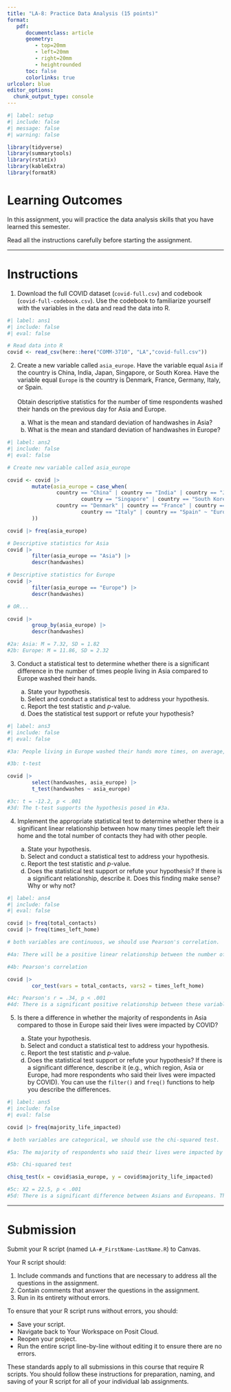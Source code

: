 ```yaml
---
title: "LA-8: Practice Data Analysis (15 points)"
format:
   pdf:
      documentclass: article
      geometry:
         - top=20mm
         - left=20mm
         - right=20mm
         - heightrounded
      toc: false
      colorlinks: true
urlcolor: blue
editor_options: 
  chunk_output_type: console
---
```


```r
#| label: setup
#| include: false
#| message: false
#| warning: false

library(tidyverse)
library(summarytools)
library(rstatix)
library(kableExtra)
library(formatR)

```

# Learning Outcomes

In this assignment, you will practice the data analysis skills that you have learned this semester.

::: callout-tip
Read all the instructions carefully before starting the assignment.
:::

------------------------------------------------------------------------

# Instructions

1) Download the full COVID dataset (`covid-full.csv`) and codebook (`covid-full-codebook.csv`). Use the codebook to familiarize yourself with the variables in the data and read the data into R.

```r
#| label: ans1
#| include: false
#| eval: false

# Read data into R
covid <- read_csv(here::here("COMM-3710", "LA","covid-full.csv"))

```

2) Create a new variable called `asia_europe`. Have the variable equal `Asia` if the country is China, India, Japan, Singapore, or South Korea. Have the variable equal `Europe` is the country is Denmark, France, Germany, Italy, or Spain.\
\
Obtain descriptive statistics for the number of time respondents washed their hands on the previous day for Asia and Europe.

   a) What is the mean and standard deviation of handwashes in Asia?
   b) What is the mean and standard deviation of handwashes in Europe?
   
```r
#| label: ans2
#| include: false
#| eval: false

# Create new variable called asia_europe

covid <- covid |> 
        mutate(asia_europe = case_when(
                country == "China" | country == "India" | country == "Japan" |
                        country == "Singapore" | country == "South Korea" ~ "Asia",
                country == "Denmark" | country == "France" | country == "Germany" |
                        country == "Italy" | country == "Spain" ~ "Europe"
        ))

covid |> freq(asia_europe)

# Descriptive statistics for Asia
covid |> 
        filter(asia_europe == "Asia") |> 
        descr(handwashes)

# Descriptive statistics for Europe
covid |> 
        filter(asia_europe == "Europe") |> 
        descr(handwashes)

# OR...

covid |> 
        group_by(asia_europe) |> 
        descr(handwashes)

#2a: Asia: M = 7.32, SD = 1.82
#2b: Europe: M = 11.86, SD = 2.32

```

3) Conduct a statistical test to determine whether there is a significant difference in the number of times people living in Asia compared to Europe washed their hands.

   a) State your hypothesis.
   b) Select and conduct a statistical test to address your hypothesis.
   c) Report the test statistic and *p*-value.
   d) Does the statistical test support or refute your hypothesis?
   
```r
#| label: ans3
#| include: false
#| eval: false

#3a: People living in Europe washed their hands more times, on average, than those living in Asia.

#3b: t-test

covid |> 
        select(handwashes, asia_europe) |> 
        t_test(handwashes ~ asia_europe)

#3c: t = -12.2, p < .001
#3d: The t-test supports the hypothesis posed in #3a.

```

4) Implement the appropriate statistical test to determine whether there is a significant linear relationship between how many times people left their home and the total number of contacts they had with other people.
   
   a) State your hypothesis.
   b) Select and conduct a statistical test to address your hypothesis.
   c) Report the test statistic and *p*-value.
   d) Does the statistical test support or refute your hypothesis? If there is a significant relationship, describe it. Does this finding make sense? Why or why not?

```r
#| label: ans4
#| include: false
#| eval: false

covid |> freq(total_contacts)
covid |> freq(times_left_home)

# both variables are continuous, we should use Pearson's correlation.

#4a: There will be a positive linear relationship between the number of times a respondent left their home and the total number of contacts they had with others.

#4b: Pearson's correlation

covid |> 
        cor_test(vars = total_contacts, vars2 = times_left_home)

#4c: Pearson's r = .34, p < .001
#4d: There is a significant positive relationship between these variables, supporting the hypothesis posed in #4a. The greater the number of times respondents left home, the more total contacts they had with other people. This finding makes sense.

```

5) Is there a difference in whether the majority of respondents in Asia compared to those in Europe said their lives were impacted by COVID?

   a) State your hypothesis.
   b) Select and conduct a statistical test to address your hypothesis.
   c) Report the test statistic and *p*-value.
   d) Does the statistical test support or refute your hypothesis? If there is a significant difference, describe it (e.g., which region, Asia or Europe, had more respondents who said their lives were impacted by COVID). You can use the `filter()` and `freq()` functions to help you describe the differences.
   
```r
#| label: ans5
#| include: false
#| eval: false

covid |> freq(majority_life_impacted)

# both variables are categorical, we should use the chi-squared test.

#5a: The majority of respondents who said their lives were impacted by COVID will be different in Europe compared to Asia.

#5b: Chi-squared test

chisq_test(x = covid$asia_europe, y = covid$majority_life_impacted)

#5c: X2 = 22.5, p < .001
#5d: There is a significant difference between Asians and Europeans. The test supports the hypothesis posed in #5a. More respondents in Asia said their lives were impacted by COVID compared to those in Europe.

```

------------------------------------------------------------------------

# Submission

Submit your R script (named `LA-#_FirstName-LastName.R`) to Canvas.

Your R script should:

1)  Include commands and functions that are necessary to address all the questions in the assignment.
2)  Contain comments that answer the questions in the assignment.
3)  Run in its entirety without errors.

To ensure that your R script runs without errors, you should:

-   Save your script.
-   Navigate back to Your Workspace on Posit Cloud.
-   Reopen your project.
-   Run the entire script line-by-line without editing it to ensure there are no errors.

::: callout-important
These standards apply to all submissions in this course that require R scripts. You should follow these instructions for preparation, naming, and saving of your R script for all of your individual lab assignments.
:::
